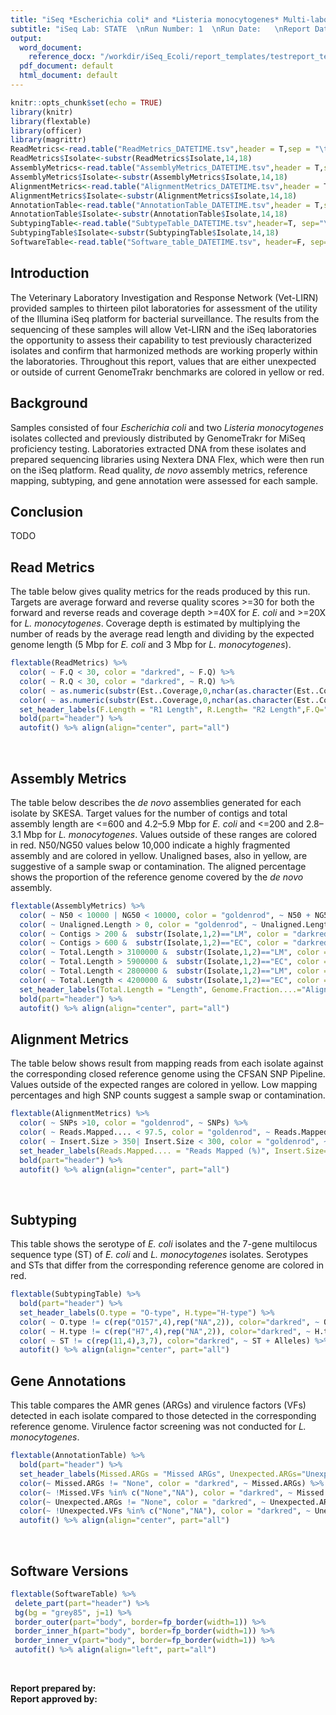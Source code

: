 ```yaml
---
title: "iSeq *Escherichia coli* and *Listeria monocytogenes* Multi-laboratory Validation"
subtitle: "iSeq Lab: STATE  \nRun Number: 1  \nRun Date:   \nReport Date: `r format(Sys.time(), '%B %d, %Y')`"
output:
  word_document: 
    reference_docx: "/workdir/iSeq_Ecoli/report_templates/testreport_template.docx"
  pdf_document: default
  html_document: default
---
```


```r
knitr::opts_chunk$set(echo = TRUE)
library(knitr)
library(flextable)
library(officer)
library(magrittr)
ReadMetrics<-read.table("ReadMetrics_DATETIME.tsv",header = T,sep = "\t",check.names=T)
ReadMetrics$Isolate<-substr(ReadMetrics$Isolate,14,18)
AssemblyMetrics<-read.table("AssemblyMetrics_DATETIME.tsv",header = T,sep = "\t",check.names=T)
AssemblyMetrics$Isolate<-substr(AssemblyMetrics$Isolate,14,18)
AlignmentMetrics<-read.table("AlignmentMetrics_DATETIME.tsv",header = T,sep = "\t",check.names=T)
AlignmentMetrics$Isolate<-substr(AlignmentMetrics$Isolate,14,18)
AnnotationTable<-read.table("AnnotationTable_DATETIME.tsv",header = T,sep = "\t",check.names=T)
AnnotationTable$Isolate<-substr(AnnotationTable$Isolate,14,18)
SubtypingTable<-read.table("SubtypeTable_DATETIME.tsv",header=T, sep="\t",check.names=T)
SubtypingTable$Isolate<-substr(SubtypingTable$Isolate,14,18)
SoftwareTable<-read.table("Software_table_DATETIME.tsv", header=F, sep="\t")

```
## Introduction
The Veterinary Laboratory Investigation and Response Network (Vet-LIRN) provided samples to thirteen pilot laboratories for assessment of the utility of the Illumina iSeq platform for bacterial surveillance. The results from the sequencing of these samples will allow Vet-LIRN and the iSeq laboratories the opportunity to assess their capability to test previously characterized isolates and confirm that harmonized methods are working properly within the laboratories. Throughout this report, values that are either unexpected or outside of current GenomeTrakr benchmarks are colored in yellow or red.

## Background
Samples consisted of four *Escherichia coli* and two *Listeria monocytogenes* isolates collected and previously distributed by GenomeTrakr for MiSeq proficiency testing. Laboratories extracted DNA from these isolates and prepared sequencing libraries using Nextera DNA Flex, which were then run on the iSeq platform. Read quality, *de novo* assembly metrics, reference mapping, subtyping, and gene annotation were assessed for each sample.

## Conclusion
TODO

##### 

## Read Metrics
The table below gives quality metrics for the reads produced by this run. Targets are average forward and reverse quality scores >=30 for both the forward and reverse reads and coverage depth >=40X  for *E. coli* and >=20X for *L. monocytogenes*. Coverage depth is estimated by multiplying the number of reads by the average read length and dividing by the expected genome length (5 Mbp for *E. coli* and 3 Mbp for *L. monocytogenes*). 
```r

flextable(ReadMetrics) %>% 
  color( ~ F.Q < 30, color = "darkred", ~ F.Q) %>%
  color( ~ R.Q < 30, color = "darkred", ~ R.Q) %>%
  color( ~ as.numeric(substr(Est..Coverage,0,nchar(as.character(Est..Coverage))-1))<40 & substr(Isolate,1,2)=="EC", color = "darkred", ~ Est..Coverage) %>%
  color( ~ as.numeric(substr(Est..Coverage,0,nchar(as.character(Est..Coverage))-1))<20 & substr(Isolate,1,2)=="LM", color = "darkred", ~ Est..Coverage) %>%
  set_header_labels(F.Length = "R1 Length", R.Length= "R2 Length",F.Q="R1 Quality", R.Q = "R2 Quality", Est..Coverage = "Est. Depth") %>%
  bold(part="header") %>%
  autofit() %>% align(align="center", part="all")
```
  
\   \   
  

## Assembly Metrics
The table below describes the *de novo* assemblies generated for each isolate by SKESA. Target values for the number of contigs and total assembly length are <=600 and 4.2--5.9 Mbp for *E. coli* and <=200 and 2.8--3.1 Mbp for *L. monocytogenes*. Values outside of these ranges are colored in red. N50/NG50 values below 10,000 indicate a highly fragmented assembly and are colored in yellow. Unaligned bases, also in yellow, are suggestive of a sample swap or contamination. The aligned percentage shows the proportion of the reference genome covered by the *de novo* assembly. 
```r

flextable(AssemblyMetrics) %>%
  color( ~ N50 < 10000 | NG50 < 10000, color = "goldenrod", ~ N50 + NG50) %>%
  color( ~ Unaligned.Length > 0, color = "goldenrod", ~ Unaligned.Length) %>%
  color( ~ Contigs > 200 &  substr(Isolate,1,2)=="LM", color = "darkred", ~ Contigs) %>%
  color( ~ Contigs > 600 &  substr(Isolate,1,2)=="EC", color = "darkred", ~ Contigs) %>%
  color( ~ Total.Length > 3100000 &  substr(Isolate,1,2)=="LM", color = "darkred", ~ Total.Length) %>%
  color( ~ Total.Length > 5900000 &  substr(Isolate,1,2)=="EC", color = "darkred", ~ Total.Length) %>%
  color( ~ Total.Length < 2800000 &  substr(Isolate,1,2)=="LM", color = "darkred", ~ Total.Length) %>%
  color( ~ Total.Length < 4200000 &  substr(Isolate,1,2)=="EC", color = "darkred", ~ Total.Length) %>%
  set_header_labels(Total.Length = "Length", Genome.Fraction....="Aligned Pct.", Unaligned.Length="Unaligned Bases") %>%
  bold(part="header") %>%
  autofit() %>% align(align="center", part="all")
```

##### 
## Alignment Metrics
The table below shows result from mapping reads from each isolate against the corresponding closed reference genome using the CFSAN SNP Pipeline. Values outside of the expected ranges are colored in yellow. Low mapping percentages and high SNP counts suggest a sample swap or contamination. 
```r

flextable(AlignmentMetrics) %>%
  color( ~ SNPs >10, color = "goldenrod", ~ SNPs) %>%
  color( ~ Reads.Mapped.... < 97.5, color = "goldenrod", ~ Reads.Mapped....) %>%
  color( ~ Insert.Size > 350| Insert.Size < 300, color = "goldenrod", ~ Insert.Size) %>%
  set_header_labels(Reads.Mapped.... = "Reads Mapped (%)", Insert.Size="Insert Size", Read.Depth="Read Depth") %>%
  bold(part="header") %>%
  autofit() %>% align(align="center", part="all")
```
  
\  \   
  

## Subtyping
This table shows the serotype of *E. coli* isolates and the 7-gene multilocus sequence type (ST) of *E. coli* and *L. monocytogenes* isolates. Serotypes and STs that differ from the corresponding reference genome are colored in red.
```r

flextable(SubtypingTable) %>%
  bold(part="header") %>%
  set_header_labels(O.type = "O-type", H.type="H-type") %>%
  color( ~ O.type != c(rep("O157",4),rep("NA",2)), color="darkred", ~ O.type) %>%
  color( ~ H.type != c(rep("H7",4),rep("NA",2)), color="darkred", ~ H.type) %>%
  color( ~ ST != c(rep(11,4),3,7), color="darkred", ~ ST + Alleles) %>%
  autofit() %>% align(align="center", part="all")
```

##### 
## Gene Annotations
This table compares the AMR genes (ARGs) and virulence factors (VFs) detected in each isolate compared to those detected in the corresponding reference genome. Virulence factor screening was not conducted for *L. monocytogenes*.
```r
flextable(AnnotationTable) %>%
  bold(part="header") %>%
  set_header_labels(Missed.ARGs = "Missed ARGs", Unexpected.ARGs="Unexpected ARGs",Missed.VFs = "Missed VFs", Unexpected.VFs="Unexpected VFs") %>%
  color(~ Missed.ARGs != "None", color = "darkred", ~ Missed.ARGs) %>%
  color(~ !Missed.VFs %in% c("None","NA"), color = "darkred", ~ Missed.VFs) %>%
  color(~ Unexpected.ARGs != "None", color = "darkred", ~ Unexpected.ARGs) %>%
  color(~ !Unexpected.VFs %in% c("None","NA"), color = "darkred", ~ Unexpected.VFs) %>%
  autofit() %>% align(align="center", part="all")
```
  
 \  \  
  

## Software Versions
   
   
```r

flextable(SoftwareTable) %>%
 delete_part(part="header") %>% 
 bg(bg = "grey85", j=1) %>%
 border_outer(part="body", border=fp_border(width=1)) %>%
 border_inner_h(part="body", border=fp_border(width=1)) %>%
 border_inner_v(part="body", border=fp_border(width=1)) %>%
 autofit() %>% align(align="left", part="all")
```
  
\  \   
  

**Report prepared by:**  
**Report approved by:**  

